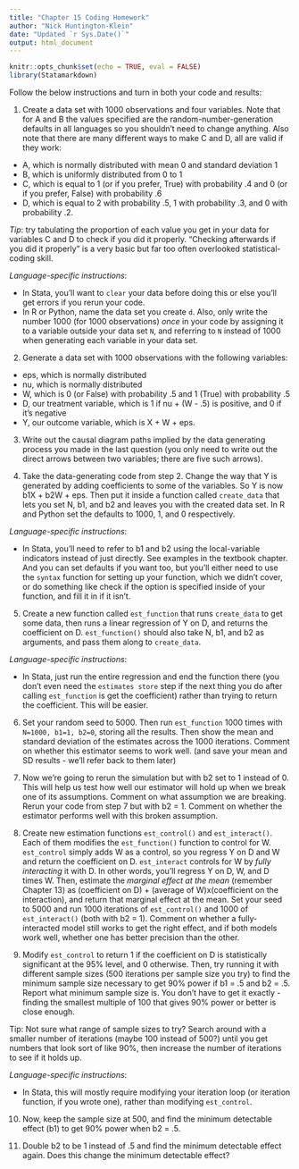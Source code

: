 ---
title: "Chapter 15 Coding Homework"
author: "Nick Huntington-Klein"
date: "Updated `r Sys.Date()`"
output: html_document
---

```{r setup, include=FALSE}
knitr::opts_chunk$set(echo = TRUE, eval = FALSE)
library(Statamarkdown)
```

Follow the below instructions and turn in both your code and results:

1. Create a data set with 1000 observations and four variables. Note that for A and B the values specified are the random-number-generation defaults in all languages so you shouldn't need to change anything. Also note that there are many different ways to make C and D, all are valid if they work:

- A, which is normally distributed with mean 0 and standard deviation 1
- B, which is uniformly distributed from 0 to 1
- C, which is equal to 1 (or if you prefer, True) with probability .4 and 0 (or if you prefer, False) with probability .6
- D, which is equal to 2 with probability .5, 1 with probability .3, and 0 with probability .2.

*Tip*: try tabulating the proportion of each value you get in your data for variables C and D to check if you did it properly. "Checking afterwards if you did it properly" is a very basic but far too often overlooked statistical-coding skill.

*Language-specific instructions*: 

- In Stata, you'll want to `clear` your data before doing this or else you'll get errors if you rerun your code.
- In R or Python, name the data set you create `d`. Also, only write the number 1000 (for 1000 observations) *once* in your code by assigning it to a variable outside your data set `N`, and referring to `N` instead of 1000 when generating each variable in your data set.


2. Generate a data set with 1000 observations with the following variables:

- eps, which is normally distributed
- nu, which is normally distributed
- W, which is 0 (or False) with probability .5 and 1 (True) with probability .5
- D, our treatment variable, which is 1 if nu + (W - .5) is positive, and 0 if it's negative
- Y, our outcome variable, which is X + W + eps.

3. Write out the causal diagram paths implied by the data generating process you made in the last question (you only need to write out the direct arrows between two variables; there are five such arrows).

4. Take the data-generating code from step 2. Change the way that Y is generated by adding coefficients to some of the variables. So Y is now b1X + b2W + eps. Then put it inside a function called `create_data` that lets you set N, b1, and b2 and leaves you with the created data set. In R and Python set the defaults to 1000, 1, and 0 respectively.

*Language-specific instructions*: 

- In Stata, you'll need to refer to b1 and b2 using the local-variable indicators instead of just directly. See examples in the textbook chapter. And you can set defaults if you want too, but you'll either need to use the `syntax` function for setting up your function, which we didn't cover, or do something like check if the option is specified inside of your function, and fill it in if it isn't.

5. Create a new function called `est_function` that runs `create_data` to get some data, then runs a linear regression of Y on D, and returns the coefficient on D. `est_function()` should also take N, b1, and b2 as arguments, and pass them along to `create_data`.

*Language-specific instructions*: 

- In Stata, just run the entire regression and end the function there (you don't even need the `estimates store` step if the next thing you do after calling `est_function` is get the coefficient) rather than trying to return the coefficient. This will be easier.

6. Set your random seed to 5000. Then run `est_function` 1000 times with `N=1000, b1=1, b2=0`, storing all the results. Then show the mean and standard deviation of the estimates across the 1000 iterations. Comment on whether this estimator seems to work well. (and save your mean and SD results - we'll refer back to them later)

7. Now we're going to rerun the simulation but with b2 set to 1 instead of 0. This will help us test how well our estimator will hold up when we break one of its assumptions. Comment on what assumption we are breaking. Rerun your code from step 7 but with b2 = 1. Comment on whether the estimator performs well with this broken assumption.

8. Create new estimation functions `est_control()` and `est_interact()`. Each of them modifies the `est_function()` function to control for W. `est_control` simply adds W as a control, so you regress Y on D and W and return the coefficient on D. `est_interact` controls for W by *fully interacting* it with D. In other words, you'll regress Y on D, W, and D times W. Then, estimate the *marginal effect at the mean* (remember Chapter 13) as (coefficient on D) + (average of W)x(coefficient on the interaction), and return that marginal effect at the mean. Set your seed to 5000 and run 1000 iterations of `est_control()` and 1000 of  `est_interact()` (both with b2 = 1). Comment on whether a fully-interacted model still works to get the right effect, and if both models work well, whether one has better precision than the other.

9. Modify `est_control` to return 1 if the coefficient on D is statistically significant at the 95% level, and 0 otherwise. Then, try running it with different sample sizes (500 iterations per sample size you try) to find the minimum sample size necessary to get 90% power if b1 = .5 and b2 = .5. Report what minimum sample size is. You don't have to get it exactly - finding the smallest multiple of 100 that gives 90% power or better is close enough.

Tip: Not sure what range of sample sizes to try? Search around with a smaller number of iterations (maybe 100 instead of 500?) until you get numbers that look sort of like 90%, then increase the number of iterations to see if it holds up.

*Language-specific instructions*: 

- In Stata, this will mostly require modifying your iteration loop (or iteration function, if you wrote one), rather than modifying `est_control`.

10. Now, keep the sample size at 500, and find the minimum detectable effect (b1) to get 90% power when b2 = .5.

11. Double b2 to be 1 instead of .5 and find the minimum detectable effect again. Does this change the minimum detectable effect? 